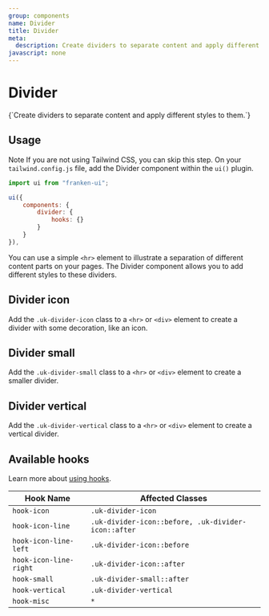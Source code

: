 ```yaml
---
group: components
name: Divider
title: Divider
meta:
  description: Create dividers to separate content and apply different styles to them.
javascript: none
---
```



# Divider

<p class="uk-text-lead uk-paragraph">{`Create dividers to separate content and apply different styles to them.`}</p>

## Usage

<span class="uk-label uk-label-primary">Note</span> If you are not using Tailwind
CSS, you can skip this step. On your `tailwind.config.js` file, add the Divider component
within the `ui()` plugin.

```javascript
import ui from "franken-ui";

ui({
    components: {
        divider: {
            hooks: {}
        }
    }
}),
```

You can use a simple `<hr>` element to illustrate a separation of different content parts on your pages. The Divider component allows you to add different styles to these dividers.

## Divider icon

Add the `.uk-divider-icon` class to a `<hr>` or `<div>` element to create a divider with some decoration, like an icon.

<Example component="divider" index={0} />

## Divider small

Add the `.uk-divider-small` class to a `<hr>` or `<div>` element to create a smaller divider.

<Example component="divider" index={1} />

## Divider vertical

Add the `.uk-divider-vertical` class to a `<hr>` or `<div>` element to create a vertical divider.

<Example component="divider" index={2} />

## Available hooks

Learn more about [using hooks](/docs/hooks).

| Hook Name              | Affected Classes                                    |
| ---------------------- | --------------------------------------------------- |
| `hook-icon`            | `.uk-divider-icon`                                  |
| `hook-icon-line`       | `.uk-divider-icon::before, .uk-divider-icon::after` |
| `hook-icon-line-left`  | `.uk-divider-icon::before`                          |
| `hook-icon-line-right` | `.uk-divider-icon::after`                           |
| `hook-small`           | `.uk-divider-small::after`                          |
| `hook-vertical`        | `.uk-divider-vertical`                              |
| `hook-misc`            | `*`                                                 |

